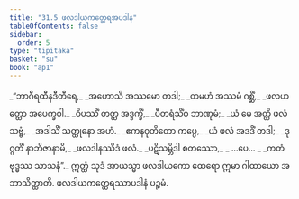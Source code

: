 ```yaml
---
title: "31.5 ဖလဒါယကတ္ထေရအပဒါန"
tableOfContents: false
sidebar:
  order: 5
type: "tipitaka"
basket: "su"
book: "ap1"
---
```



<DynamicBreadcrumb />

<Division number="20" book="ap1" e="ch" v="20" p="284">

<Paragraph number="3459" type="verses" book="ap1">
_“ဘာဂီရထီနဒီတီရေ,_  
_အဟောသိ အဿမော တဒါ;_  
_တမဟံ အဿမံ ဂစ္ဆိံ,_  
_ဖလဟတ္ထော အပေက္ခဝါ._  

</Paragraph>

</Division>
<Division number="21" book="ap1" e="ch" v="20" p="284">

<Paragraph number="3460" type="verses" book="ap1">
_ဝိပဿိံ တတ္ထ အဒ္ဒက္ခိံ,_  
_ပီတရံသိံဝ ဘာဏုမံ;_  
_ယံ မေ အတ္ထိ ဖလံ သဗ္ဗံ,_  
_အဒါသိံ သတ္ထုနော အဟံ._  

</Paragraph>

</Division>
<Division number="22" book="ap1" e="ch" v="20" p="284">

<Paragraph number="3461" type="verses" book="ap1">
_ဧကနဝုတိတော ကပ္ပေ,_  
_ယံ ဖလံ အဒဒိံ တဒါ;_  
_ဒုဂ္ဂတိံ နာဘိဇာနာမိ,_  
_ဖလဒါနဿိဒံ ဖလံ._  

</Paragraph>

</Division>
<Division number="23" book="ap1" e="ch" v="20" p="284">

<Paragraph number="3462" type="verses" book="ap1">
_ပဋိသမ္ဘိဒါ စတဿော,_  
_ …ပေ… _  
_ကတံ ဗုဒ္ဓဿ သာသနံ”._  

</Paragraph>

<Paragraph number="3463" book="ap1">
ဣတ္ထံ သုဒံ အာယသ္မာ ဖလဒါယကော ထေရော ဣမာ ဂါထာယော အဘာသိတ္ထာတိ.

</Paragraph>
</Division>

<Paragraph number="3464" type="center" book="ap1">
ဖလဒါယကတ္ထေရဿာပဒါနံ ပဉ္စမံ.
</Paragraph>